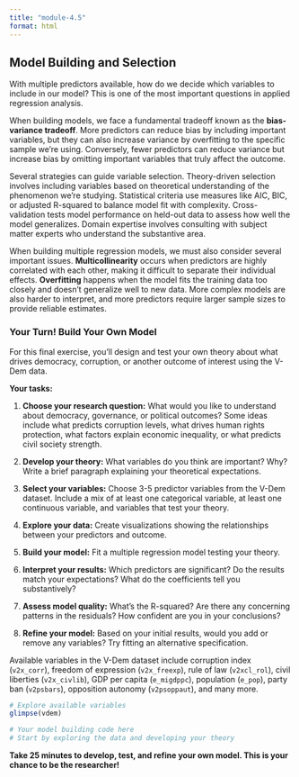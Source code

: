 ```yaml
---
title: "module-4.5"
format: html
---
```


## Model Building and Selection

With multiple predictors available, how do we decide which variables to include in our model? This is one of the most important questions in applied regression analysis.

When building models, we face a fundamental tradeoff known as the **bias-variance tradeoff**. More predictors can reduce bias by including important variables, but they can also increase variance by overfitting to the specific sample we're using. Conversely, fewer predictors can reduce variance but increase bias by omitting important variables that truly affect the outcome.

Several strategies can guide variable selection. Theory-driven selection involves including variables based on theoretical understanding of the phenomenon we're studying. Statistical criteria use measures like AIC, BIC, or adjusted R-squared to balance model fit with complexity. Cross-validation tests model performance on held-out data to assess how well the model generalizes. Domain expertise involves consulting with subject matter experts who understand the substantive area.

When building multiple regression models, we must also consider several important issues. **Multicollinearity** occurs when predictors are highly correlated with each other, making it difficult to separate their individual effects. **Overfitting** happens when the model fits the training data too closely and doesn't generalize well to new data. More complex models are also harder to interpret, and more predictors require larger sample sizes to provide reliable estimates.

### Your Turn! Build Your Own Model

For this final exercise, you'll design and test your own theory about what drives democracy, corruption, or another outcome of interest using the V-Dem data.

**Your tasks:**

1. **Choose your research question:** What would you like to understand about democracy, governance, or political outcomes? Some ideas include what predicts corruption levels, what drives human rights protection, what factors explain economic inequality, or what predicts civil society strength.

2. **Develop your theory:** What variables do you think are important? Why? Write a brief paragraph explaining your theoretical expectations.

3. **Select your variables:** Choose 3-5 predictor variables from the V-Dem dataset. Include a mix of at least one categorical variable, at least one continuous variable, and variables that test your theory.

4. **Explore your data:** Create visualizations showing the relationships between your predictors and outcome.

5. **Build your model:** Fit a multiple regression model testing your theory.

6. **Interpret your results:** Which predictors are significant? Do the results match your expectations? What do the coefficients tell you substantively?

7. **Assess model quality:** What's the R-squared? Are there any concerning patterns in the residuals? How confident are you in your conclusions?

8. **Refine your model:** Based on your initial results, would you add or remove any variables? Try fitting an alternative specification.

Available variables in the V-Dem dataset include corruption index (`v2x_corr`), freedom of expression (`v2x_freexp`), rule of law (`v2xcl_rol`), civil liberties (`v2x_civlib`), GDP per capita (`e_migdppc`), population (`e_pop`), party ban (`v2psbars`), opposition autonomy (`v2psoppaut`), and many more.

```r
# Explore available variables
glimpse(vdem)

# Your model building code here
# Start by exploring the data and developing your theory
```

**Take 25 minutes to develop, test, and refine your own model. This is your chance to be the researcher!**
